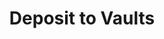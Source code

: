 ---
title: "Deposit to Vaults"
description: "How to deposit assets into vaults to earn yields and use as collateral."
icon: "piggy-bank"
---